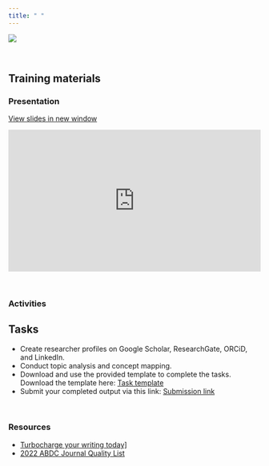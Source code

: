 ```yaml
---
title: " "
---
```


![](photos/lemuel-preciados.png)

<br>

## Training materials

### Presentation

<a href="https://docs.google.com/presentation/d/e/2PACX-1vQEStI9w5PXFn0s0aADcHAHcyv3vi8GKMEHNG1BLXIuykcXrvYQDFAaAi0oMg__uQ/embed?start=false&loop=false&delayms=60000" target="_blank" class="btn-slides">View slides in new window</a>

::: {.box style="padding-bottom:56.25%; position:relative; display:block; width: 100%"}
<iframe width="100%" height="100%" src="https://docs.google.com/presentation/d/e/2PACX-1vQEStI9w5PXFn0s0aADcHAHcyv3vi8GKMEHNG1BLXIuykcXrvYQDFAaAi0oMg__uQ/embed?start=false&loop=false&delayms=60000" frameborder="0" allowfullscreen style="position:absolute; top:0; left: 0">

</iframe>
:::

<br>

### Activities

::: {.callout-important}
## Tasks

- Create researcher profiles on Google Scholar, ResearchGate, ORCiD, and LinkedIn.
- Conduct topic analysis and concept mapping.
- Download and use the provided template to complete the tasks. Download the template here: <a href="https://docs.google.com/document/d/1guUlKjKb73bmHQ0U9CsiKGhvWfqA9wer/edit?usp=sharing&ouid=100209563543563577528&rtpof=true&sd=true" target="_blank">Task template</a>
- Submit your completed output via this link: <a href="https://forms.gle/XrzFtUohP876euvJ7" target="_blank">Submission link</a>

:::

<br>

### Resources

- <a href="https://drive.google.com/file/d/1orJ7vdYHwpK6shnby7Xqtjywrq7JKjxq/view?usp=sharing" target="_blank">Turbocharge your writing today]</a>
- <a href="https://docs.google.com/spreadsheets/d/1jExn8STSuAKqVXQOzksnkhhU2ala0F2W/edit?usp=sharing&ouid=100209563543563577528&rtpof=true&sd=true" target="_blank">2022 ABDC Journal Quality List</a>



